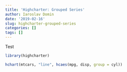 ```yaml
---
title: 'Highcharter: Grouped Series'
author: Iaroslav Domin
date: '2019-02-16'
slug: highcharter-grouped-series
categories: []
tags: []
---
```

Test
 
```r
library(highcharter)

hchart(mtcars, "line", hcaes(mpg, disp, group = cyl))
```


